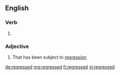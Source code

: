 ==English==

===Verb===
{{head|en|verb form}}

# {{en-past of|regress}}

===Adjective===
{{en-adj}}

# That has been subject to [[regression]]

[[de:regressed]]
[[mg:regressed]]
[[fi:regressed]]
[[vi:regressed]]